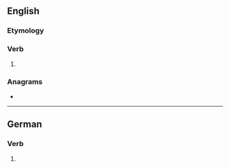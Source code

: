 ==English==

===Etymology===
{{suffix|kill|est|lang=en}}

===Verb===
{{head|en|verb form}}

# {{en-archaic second-person singular of|kill}}

===Anagrams===
* {{anagrams|en|skillet}}

----

==German==

===Verb===
{{head|de|verb form}}
# {{de-verb form of|killen|2|s|k1}}
